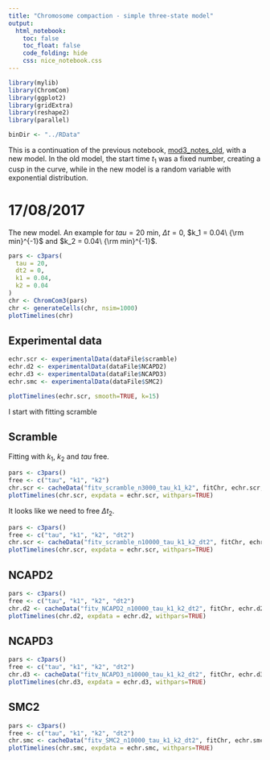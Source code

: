 ```yaml
---
title: "Chromosome compaction - simple three-state model"
output: 
  html_notebook:
    toc: false
    toc_float: false
    code_folding: hide
    css: nice_notebook.css
---
```


```r
library(mylib)
library(ChromCom)
library(ggplot2)
library(gridExtra)
library(reshape2)
library(parallel)

binDir <- "../RData"
```

This is a continuation of the previous notebook, [mod3_notes_old](), with a new model. In the old model, the start time $t_1$ was a fixed number, creating a cusp in the curve, while in the new model is a random variable with exponential distribution.

# 17/08/2017

The new model. An example for $tau = 20$ min, $\Delta t = 0$, $k_1 = 0.04\ {\rm min}^{-1}$ and $k_2 = 0.04\ {\rm min}^{-1}$.

```r
pars <- c3pars(
  tau = 20,
  dt2 = 0,
  k1 = 0.04,
  k2 = 0.04
)
chr <- ChromCom3(pars)
chr <- generateCells(chr, nsim=1000)
plotTimelines(chr)
```

## Experimental data

```r
echr.scr <- experimentalData(dataFile$scramble)
echr.d2 <- experimentalData(dataFile$NCAPD2)
echr.d3 <- experimentalData(dataFile$NCAPD3)
echr.smc <- experimentalData(dataFile$SMC2)

plotTimelines(echr.scr, smooth=TRUE, k=15)
```



I start with fitting scramble

## Scramble

Fitting with $k_1$, $k_2$ and $tau$ free.

```r
pars <- c3pars()
free <- c("tau", "k1", "k2")
chr.scr <- cacheData("fitv_scramble_n3000_tau_k1_k2", fitChr, echr.scr, pars, free, nsim=3000, ntry=32, ncores=6, binDir=binDir)
plotTimelines(chr.scr, expdata = echr.scr, withpars=TRUE)
```

It looks like we need to free $\Delta t_2$.

```r
pars <- c3pars()
free <- c("tau", "k1", "k2", "dt2")
chr.scr <- cacheData("fitv_scramble_n10000_tau_k1_k2_dt2", fitChr, echr.scr, pars, free, nsim=10000, ntry=100, ncores=6, binDir=binDir)
plotTimelines(chr.scr, expdata = echr.scr, withpars=TRUE)
```

## NCAPD2

```r
pars <- c3pars()
free <- c("tau", "k1", "k2", "dt2")
chr.d2 <- cacheData("fitv_NCAPD2_n10000_tau_k1_k2_dt2", fitChr, echr.d2, pars, free, nsim=10000, ntry=100, ncores=6, binDir=binDir)
plotTimelines(chr.d2, expdata = echr.d2, withpars=TRUE)
```


## NCAPD3

```r
pars <- c3pars()
free <- c("tau", "k1", "k2", "dt2")
chr.d3 <- cacheData("fitv_NCAPD3_n10000_tau_k1_k2_dt2", fitChr, echr.d3, pars, free, nsim=10000, ntry=100, ncores=6, binDir=binDir)
plotTimelines(chr.d3, expdata = echr.d3, withpars=TRUE)
```
## SMC2

```r
pars <- c3pars()
free <- c("tau", "k1", "k2", "dt2")
chr.smc <- cacheData("fitv_SMC2_n10000_tau_k1_k2_dt2", fitChr, echr.smc, pars, free, nsim=10000, ntry=100, ncores=6, binDir=binDir)
plotTimelines(chr.smc, expdata = echr.smc, withpars=TRUE)
```
